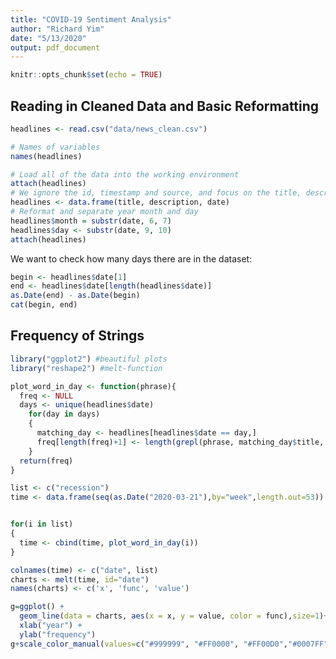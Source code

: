 ```yaml
---
title: "COVID-19 Sentiment Analysis"
author: "Richard Yim"
date: "5/13/2020"
output: pdf_document
---
```


```r
knitr::opts_chunk$set(echo = TRUE)
```

## Reading in Cleaned Data and Basic Reformatting
```r
headlines <- read.csv("data/news_clean.csv")

# Names of variables
names(headlines)

# Load all of the data into the working environment
attach(headlines)
# We ignore the id, timestamp and source, and focus on the title, description and date
headlines <- data.frame(title, description, date)
# Reformat and separate year month and day
headlines$month = substr(date, 6, 7)
headlines$day <- substr(date, 9, 10)
attach(headlines)
```
We want to check how many days there are in the dataset:
```R
begin <- headlines$date[1]
end <- headlines$date[length(headlines$date)]
as.Date(end) - as.Date(begin)
cat(begin, end)
```

## Frequency of Strings
```r
library("ggplot2") #beautiful plots
library("reshape2") #melt-function

plot_word_in_day <- function(phrase){
  freq <- NULL
  days <- unique(headlines$date)
    for(day in days)
    {
      matching_day <- headlines[headlines$date == day,]
      freq[length(freq)+1] <- length(grepl(phrase, matching_day$title, encoding = "UTF-8"))
    }
  return(freq)
}

list <- c("recession")
time <- data.frame(seq(as.Date("2020-03-21"),by="week",length.out=53))


for(i in list)
{
  time <- cbind(time, plot_word_in_day(i))
}

colnames(time) <- c("date", list)
charts <- melt(time, id="date")
names(charts) <- c('x', 'func', 'value')

g=ggplot() +
  geom_line(data = charts, aes(x = x, y = value, color = func),size=1)+
  xlab("year") +
  ylab("frequency")
g+scale_color_manual(values=c("#999999", "#FF0000", "#FF00D0","#0007FF","#09FF00"))
```


